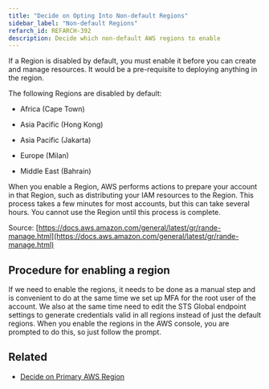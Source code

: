 ```yaml
---
title: "Decide on Opting Into Non-default Regions"
sidebar_label: "Non-default Regions"
refarch_id: REFARCH-392
description: Decide which non-default AWS regions to enable
---
```


If a Region is disabled by default, you must enable it before you can create and manage resources. It would be a
pre-requisite to deploying anything in the region.

The following Regions are disabled by default:

- Africa (Cape Town)

- Asia Pacific (Hong Kong)

- Asia Pacific (Jakarta)

- Europe (Milan)

- Middle East (Bahrain)

When you enable a Region, AWS performs actions to prepare your account in that Region, such as distributing your IAM
resources to the Region. This process takes a few minutes for most accounts, but this can take several hours. You cannot
use the Region until this process is complete.

Source:
[https://docs.aws.amazon.com/general/latest/gr/rande-manage.html](https://docs.aws.amazon.com/general/latest/gr/rande-manage.html)

## Procedure for enabling a region

If we need to enable the regions, it needs to be done as a manual step and is convenient to do at the same time we set
up MFA for the root user of the account. We also at the same time need to edit the STS Global endpoint settings to
generate credentials valid in all regions instead of just the default regions. When you enable the regions in the AWS
console, you are prompted to do this, so just follow the prompt.

## Related

- [Decide on Primary AWS Region](/layers/network/design-decisions/decide-on-primary-aws-region)

